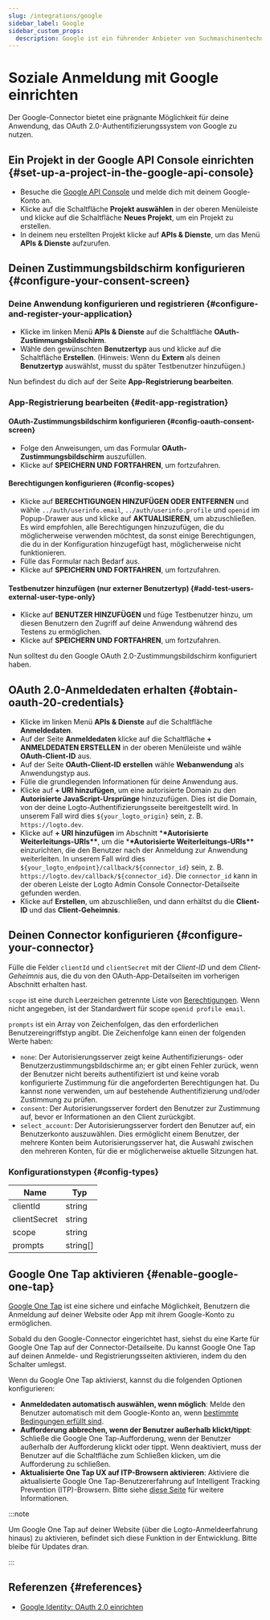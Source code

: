 ```yaml
---
slug: /integrations/google
sidebar_label: Google
sidebar_custom_props:
  description: Google ist ein führender Anbieter von Suchmaschinentechnologie und E-Mail-Diensten.
---
```



# Soziale Anmeldung mit Google einrichten

Der Google-Connector bietet eine prägnante Möglichkeit für deine Anwendung, das OAuth 2.0-Authentifizierungssystem von Google zu nutzen.

<GuideTip />

## Ein Projekt in der Google API Console einrichten \{#set-up-a-project-in-the-google-api-console}

- Besuche die [Google API Console](https://console.developers.google.com) und melde dich mit deinem Google-Konto an.
- Klicke auf die Schaltfläche **Projekt auswählen** in der oberen Menüleiste und klicke auf die Schaltfläche **Neues Projekt**, um ein Projekt zu erstellen.
- In deinem neu erstellten Projekt klicke auf **APIs & Dienste**, um das Menü **APIs & Dienste** aufzurufen.

## Deinen Zustimmungsbildschirm konfigurieren \{#configure-your-consent-screen}

### Deine Anwendung konfigurieren und registrieren \{#configure-and-register-your-application}

- Klicke im linken Menü **APIs & Dienste** auf die Schaltfläche **OAuth-Zustimmungsbildschirm**.
- Wähle den gewünschten **Benutzertyp** aus und klicke auf die Schaltfläche **Erstellen**. (Hinweis: Wenn du **Extern** als deinen **Benutzertyp** auswählst, musst du später Testbenutzer hinzufügen.)

Nun befindest du dich auf der Seite **App-Registrierung bearbeiten**.

### App-Registrierung bearbeiten \{#edit-app-registration}

#### OAuth-Zustimmungsbildschirm konfigurieren \{#config-oauth-consent-screen}

- Folge den Anweisungen, um das Formular **OAuth-Zustimmungsbildschirm** auszufüllen.
- Klicke auf **SPEICHERN UND FORTFAHREN**, um fortzufahren.

#### Berechtigungen konfigurieren \{#config-scopes}

- Klicke auf **BERECHTIGUNGEN HINZUFÜGEN ODER ENTFERNEN** und wähle `../auth/userinfo.email`, `../auth/userinfo.profile` und `openid` im Popup-Drawer aus und klicke auf **AKTUALISIEREN**, um abzuschließen. Es wird empfohlen, alle Berechtigungen hinzuzufügen, die du möglicherweise verwenden möchtest, da sonst einige Berechtigungen, die du in der Konfiguration hinzugefügt hast, möglicherweise nicht funktionieren.
- Fülle das Formular nach Bedarf aus.
- Klicke auf **SPEICHERN UND FORTFAHREN**, um fortzufahren.

#### Testbenutzer hinzufügen (nur externer Benutzertyp) \{#add-test-users-external-user-type-only}

- Klicke auf **BENUTZER HINZUFÜGEN** und füge Testbenutzer hinzu, um diesen Benutzern den Zugriff auf deine Anwendung während des Testens zu ermöglichen.
- Klicke auf **SPEICHERN UND FORTFAHREN**, um fortzufahren.

Nun solltest du den Google OAuth 2.0-Zustimmungsbildschirm konfiguriert haben.

## OAuth 2.0-Anmeldedaten erhalten \{#obtain-oauth-20-credentials}

- Klicke im linken Menü **APIs & Dienste** auf die Schaltfläche **Anmeldedaten**.
- Auf der Seite **Anmeldedaten** klicke auf die Schaltfläche **+ ANMELDEDATEN ERSTELLEN** in der oberen Menüleiste und wähle **OAuth-Client-ID** aus.
- Auf der Seite **OAuth-Client-ID erstellen** wähle **Webanwendung** als Anwendungstyp aus.
- Fülle die grundlegenden Informationen für deine Anwendung aus.
- Klicke auf **+ URI hinzufügen**, um eine autorisierte Domain zu den **Autorisierte JavaScript-Ursprünge** hinzuzufügen. Dies ist die Domain, von der deine Logto-Authentifizierungsseite bereitgestellt wird. In unserem Fall wird dies `${your_logto_origin}` sein, z. B. `https://logto.dev`.
- Klicke auf **+ URI hinzufügen** im Abschnitt \***\*Autorisierte Weiterleitungs-URIs\*\***, um die \***\*Autorisierte Weiterleitungs-URIs\*\*** einzurichten, die den Benutzer nach der Anmeldung zur Anwendung weiterleiten. In unserem Fall wird dies `${your_logto_endpoint}/callback/${connector_id}` sein, z. B. `https://logto.dev/callback/${connector_id}`. Die `connector_id` kann in der oberen Leiste der Logto Admin Console Connector-Detailseite gefunden werden.
- Klicke auf **Erstellen**, um abzuschließen, und dann erhältst du die **Client-ID** und das **Client-Geheimnis**.

## Deinen Connector konfigurieren \{#configure-your-connector}

Fülle die Felder `clientId` und `clientSecret` mit der _Client-ID_ und dem _Client-Geheimnis_ aus, die du von den OAuth-App-Detailseiten im vorherigen Abschnitt erhalten hast.

`scope` ist eine durch Leerzeichen getrennte Liste von [Berechtigungen](https://developers.google.com/identity/protocols/oauth2/scopes). Wenn nicht angegeben, ist der Standardwert für scope `openid profile email`.

`prompts` ist ein Array von Zeichenfolgen, das den erforderlichen Benutzereingriffstyp angibt. Die Zeichenfolge kann einen der folgenden Werte haben:

- `none`: Der Autorisierungsserver zeigt keine Authentifizierungs- oder Benutzerzustimmungsbildschirme an; er gibt einen Fehler zurück, wenn der Benutzer nicht bereits authentifiziert ist und keine vorab konfigurierte Zustimmung für die angeforderten Berechtigungen hat. Du kannst none verwenden, um auf bestehende Authentifizierung und/oder Zustimmung zu prüfen.
- `consent`: Der Autorisierungsserver fordert den Benutzer zur Zustimmung auf, bevor er Informationen an den Client zurückgibt.
- `select_account`: Der Autorisierungsserver fordert den Benutzer auf, ein Benutzerkonto auszuwählen. Dies ermöglicht einem Benutzer, der mehrere Konten beim Autorisierungsserver hat, die Auswahl zwischen den mehreren Konten, für die er möglicherweise aktuelle Sitzungen hat.

### Konfigurationstypen \{#config-types}

| Name         | Typ      |
| ------------ | -------- |
| clientId     | string   |
| clientSecret | string   |
| scope        | string   |
| prompts      | string[] |

## Google One Tap aktivieren \{#enable-google-one-tap}

[Google One Tap](https://developers.google.com/identity/gsi/web/guides/features) ist eine sichere und einfache Möglichkeit, Benutzern die Anmeldung auf deiner Website oder App mit ihrem Google-Konto zu ermöglichen.

Sobald du den Google-Connector eingerichtet hast, siehst du eine Karte für Google One Tap auf der Connector-Detailseite. Du kannst Google One Tap auf deinen Anmelde- und Registrierungsseiten aktivieren, indem du den Schalter umlegst.

Wenn du Google One Tap aktivierst, kannst du die folgenden Optionen konfigurieren:

- **Anmeldedaten automatisch auswählen, wenn möglich**: Melde den Benutzer automatisch mit dem Google-Konto an, wenn [bestimmte Bedingungen erfüllt sind](https://developers.google.com/identity/gsi/web/guides/automatic-sign-in-sign-out).
- **Aufforderung abbrechen, wenn der Benutzer außerhalb klickt/tippt**: Schließe die Google One Tap-Aufforderung, wenn der Benutzer außerhalb der Aufforderung klickt oder tippt. Wenn deaktiviert, muss der Benutzer auf die Schaltfläche zum Schließen klicken, um die Aufforderung zu schließen.
- **Aktualisierte One Tap UX auf ITP-Browsern aktivieren**: Aktiviere die aktualisierte Google One Tap-Benutzererfahrung auf Intelligent Tracking Prevention (ITP)-Browsern. Bitte siehe [diese Seite](https://developers.google.com/identity/gsi/web/guides/features#upgraded_ux_on_itp_browsers) für weitere Informationen.

:::note

Um Google One Tap auf deiner Website (über die Logto-Anmeldeerfahrung hinaus) zu aktivieren, befindet sich diese Funktion in der Entwicklung. Bitte bleibe für Updates dran.

:::

## Referenzen \{#references}

- [Google Identity: OAuth 2.0 einrichten](https://developers.google.com/identity/protocols/oauth2/openid-connect#appsetup)
